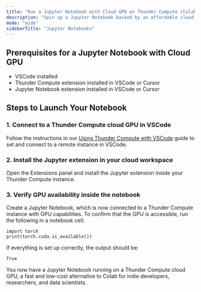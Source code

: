 ```yaml
---
title: "Run a Jupyter Notebook with Cloud GPU on Thunder Compute (Colab Alternative)"
description: "Spin up a Jupyter Notebook backed by an affordable cloud GPU on Thunder Compute with one command. Ideal for indie devs, researchers, and data scientists seeking a Colab alternative."
mode: "wide"
sidebarTitle: "Jupyter Notebooks"
---
```


## Prerequisites for a Jupyter Notebook with Cloud GPU

- VSCode installed
- Thunder Compute extension installed in VSCode or Cursor
- Jupyter Notebook extension installed in VSCode or Cursor

## Steps to Launch Your Notebook

### 1. Connect to a Thunder Compute cloud GPU in VSCode

Follow the instructions in our [Using Thunder Compute with VSCode](https://www.thundercompute.com/docs/guides/vscode-integration-for-thunder-compute) guide to set and connect to a remote instance in VSCode.

### 2. Install the Jupyter extension in your cloud workspace

Open the Extensions panel and install the Jupyter extension inside your Thunder Compute instance.

### 3. Verify GPU availability inside the notebook

Create a Jupyter Notebook, which is now connected to a Thunder Compute instance with GPU capabilities. To confirm that the GPU is accessible, run the following in a notebook cell:

```
import torch
print(torch.cuda.is_available())
```

If everything is set up correctly, the output should be:

```
True
```

You now have a Jupyter Notebook running on a Thunder Compute cloud GPU, a fast and low-cost alternative to Colab for indie developers, researchers, and data scientists.